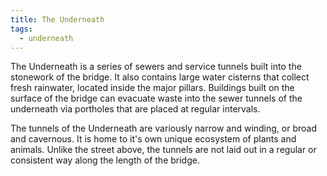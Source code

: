 ```yaml
---
title: The Underneath
tags:
  - underneath
---
```

The Underneath is a series of sewers and service tunnels built into the
stonework of the bridge. It also contains large water cisterns that collect
fresh rainwater, located inside the major pillars. Buildings built on the
surface of the bridge can evacuate waste into the sewer tunnels of the
underneath via portholes that are placed at regular intervals.

The tunnels of the Underneath are variously narrow and winding, or broad and
cavernous. It is home to it's own unique ecosystem of plants and animals.
Unlike the street above, the tunnels are not laid out in a regular or
consistent way along the length of the bridge.
